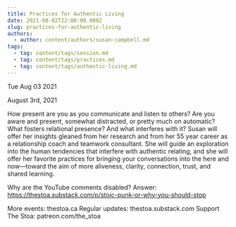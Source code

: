 ```yaml
---
title: Practices for Authentic Living
date: 2021-08-02T22:00:00.000Z
slug: practices-for-authentic-living
authors:
  - author: content/authors/susan-campbell.md
tags:
  - tag: content/tags/session.md
  - tag: content/tags/practices.md
  - tag: content/tags/authentic-living.md
---
```






Tue Aug 03 2021

August 3rd, 2021

How present are you as you communicate and listen to others? Are you aware and present, somewhat distracted, or pretty much on automatic? What fosters relational presence? And what interferes with it? Susan will offer her insights gleaned from her research and from her 55 year career as a relationship coach and teamwork consultant. She will guide an exploration into the human tendencies that interfere with authentic relating, and she will offer her favorite practices for bringing your conversations into the here and now—toward the aim of more aliveness, clarity, connection, trust, and shared learning.

Why are the YouTube comments disabled? Answer: https://thestoa.substack.com/p/stoic-punk-or-why-you-should-stop

More events: thestoa.ca
Regular updates: thestoa.substack.com
Support The Stoa: patreon.com/the_stoa


